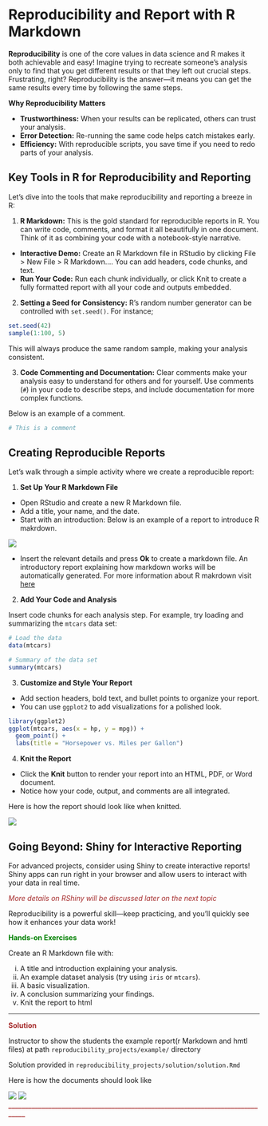# Reproducibility and Report with R Markdown

**Reproducibility** is one of the core values in data science and R makes it both achievable and easy! Imagine trying to recreate someone’s analysis only to find that you get different results or that they left out crucial steps. Frustrating, right? Reproducibility is the answer—it means you can get the same results every time by following the same steps.

**Why Reproducibility Matters**

- **Trustworthiness:** When your results can be replicated, others can trust your analysis.
- **Error Detection:** Re-running the same code helps catch mistakes early.
- **Efficiency:** With reproducible scripts, you save time if you need to redo parts of your analysis.

## Key Tools in R for Reproducibility and Reporting

Let's dive into the tools that make reproducibility and reporting a breeze in R:

1. **R Markdown:** This is the gold standard for reproducible reports in R. You can write code, comments, and format it all beautifully in one document. Think of it as combining your code with a notebook-style narrative.

  - **Interactive Demo:** Create an R Markdown file in RStudio by clicking File > New File > R Markdown…. You can add headers, code chunks, and text.
  - **Run Your Code:** Run each chunk individually, or click Knit to create a fully formatted report with all your code and outputs embedded.

2. **Setting a Seed for Consistency:** R’s random number generator can be controlled with `set.seed()`. For instance;
```r
set.seed(42)
sample(1:100, 5)
```

This will always produce the same random sample, making your analysis consistent. 

3. **Code Commenting and Documentation:** Clear comments make your analysis easy to understand for others and for yourself. Use comments (`#`) in your code to describe steps, and include documentation for more complex functions.

Below is an example of a comment.
```r
# This is a comment
```

## Creating Reproducible Reports

Let’s walk through a simple activity where we create a reproducible report:

1. **Set Up Your R Markdown File**

- Open RStudio and create a new R Markdown file.
- Add a title, your name, and the date.
- Start with an introduction: Below is an example of a report to introduce R makrdown.

![](images/rmarkdown_creation_dialog.png)

- Insert the relevant details and press **Ok** to create a markdown file. An introductory report explaining how markdown works will be automatically generated. For more information about R makrdown visit [here](https://rmarkdown.rstudio.com/articles_intro.html)

2. **Add Your Code and Analysis**

Insert code chunks for each analysis step. For example, try loading and summarizing the `mtcars` data set:
```r
# Load the data 
data(mtcars)

# Summary of the data set
summary(mtcars)
```

3. **Customize and Style Your Report**

- Add section headers, bold text, and bullet points to organize your report.
- You can use `ggplot2` to add visualizations for a polished look.
```r
library(ggplot2)
ggplot(mtcars, aes(x = hp, y = mpg)) +
  geom_point() +
  labs(title = "Horsepower vs. Miles per Gallon")
```

4. **Knit the Report**

- Click the **Knit** button to render your report into an HTML, PDF, or Word document.
- Notice how your code, output, and comments are all integrated.

Here is how the report should look like when knitted. 

![](images/example-knitted_report.png)

## Going Beyond: Shiny for Interactive Reporting

For advanced projects, consider using Shiny to create interactive reports! Shiny apps can run right in your browser and allow users to interact with your data in real time.

<span style="color: brown;">*More details on RShiny will be discussed later on the next topic*</span>

Reproducibility is a powerful skill—keep practicing, and you’ll quickly see how it enhances your data work!

<span style="color: green;">**Hands-on Exercises**</span>

Create an R Markdown file with:

i. A title and introduction explaining your analysis.
ii. An example dataset analysis (try using `iris` or `mtcars`).
iii. A basic visualization.
iv. A conclusion summarizing your findings.
v. Knit the report to html

_______________________________________________________________________
<span style="color: brown;">**Solution**</span> 

Instructor to show the students the example report(r Markdown and hmtl files) at path `reproducibility_projects/example/` directory

Solution provided in `reproducibility_projects/solution/solution.Rmd`

Here is how the documents should look like 

![](images/page1_markdown_solution.png)
![](images/page2_markdown_solution.png)
<span style="color: brown;">**________________________________________________________________________________**</span>